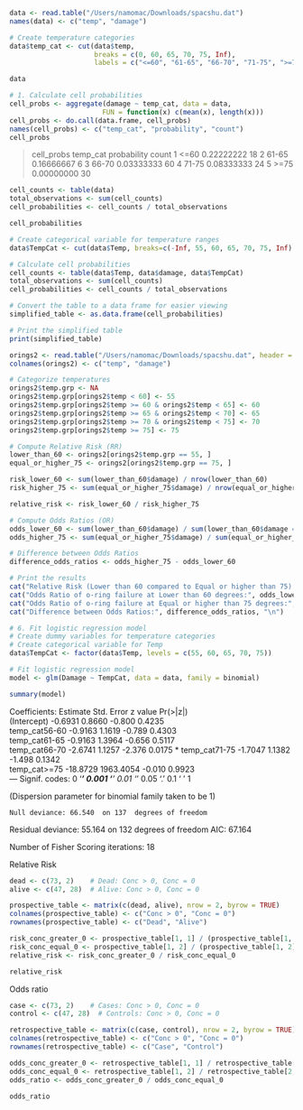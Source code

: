 ```r
data <- read.table("/Users/namomac/Downloads/spacshu.dat")
names(data) <- c("temp", "damage")

# Create temperature categories
data$temp_cat <- cut(data$temp, 
                     breaks = c(0, 60, 65, 70, 75, Inf),
                     labels = c("<=60", "61-65", "66-70", "71-75", ">=75"))

data
```
```r
# 1. Calculate cell probabilities
cell_probs <- aggregate(damage ~ temp_cat, data = data, 
                       FUN = function(x) c(mean(x), length(x)))
cell_probs <- do.call(data.frame, cell_probs)
names(cell_probs) <- c("temp_cat", "probability", "count")
cell_probs
```
> cell_probs
  temp_cat probability count
1     <=60  0.22222222    18
2    61-65  0.16666667     6
3    66-70  0.03333333    60
4    71-75  0.08333333    24
5     >=75  0.00000000    30

```r
cell_counts <- table(data)
total_observations <- sum(cell_counts)
cell_probabilities <- cell_counts / total_observations

cell_probabilities
```

```r
# Create categorical variable for temperature ranges
data$TempCat <- cut(data$Temp, breaks=c(-Inf, 55, 60, 65, 70, 75, Inf), labels=c("<=55", "56-60", "61-65", "66-70", "71-75", ">=75"))

# Calculate cell probabilities
cell_counts <- table(data$Temp, data$damage, data$TempCat)
total_observations <- sum(cell_counts)
cell_probabilities <- cell_counts / total_observations

# Convert the table to a data frame for easier viewing
simplified_table <- as.data.frame(cell_probabilities)

# Print the simplified table
print(simplified_table)
```

```r
orings2 <- read.table("/Users/namomac/Downloads/spacshu.dat", header = FALSE)
colnames(orings2) <- c("temp", "damage")

# Categorize temperatures
orings2$temp.grp <- NA
orings2$temp.grp[orings2$temp < 60] <- 55
orings2$temp.grp[orings2$temp >= 60 & orings2$temp < 65] <- 60
orings2$temp.grp[orings2$temp >= 65 & orings2$temp < 70] <- 65
orings2$temp.grp[orings2$temp >= 70 & orings2$temp < 75] <- 70
orings2$temp.grp[orings2$temp >= 75] <- 75

# Compute Relative Risk (RR)
lower_than_60 <- orings2[orings2$temp.grp == 55, ]
equal_or_higher_75 <- orings2[orings2$temp.grp == 75, ]

risk_lower_60 <- sum(lower_than_60$damage) / nrow(lower_than_60)
risk_higher_75 <- sum(equal_or_higher_75$damage) / nrow(equal_or_higher_75)

relative_risk <- risk_lower_60 / risk_higher_75

# Compute Odds Ratios (OR)
odds_lower_60 <- sum(lower_than_60$damage) / sum(lower_than_60$damage == 0)
odds_higher_75 <- sum(equal_or_higher_75$damage) / sum(equal_or_higher_75$damage == 0)

# Difference between Odds Ratios
difference_odds_ratios <- odds_higher_75 - odds_lower_60

# Print the results
cat("Relative Risk (Lower than 60 compared to Equal or higher than 75):", relative_risk, "\n")
cat("Odds Ratio of o-ring failure at Lower than 60 degrees:", odds_lower_60, "\n")
cat("Odds Ratio of o-ring failure at Equal or higher than 75 degrees:", odds_higher_75, "\n")
cat("Difference between Odds Ratios:", difference_odds_ratios, "\n")
```
```r
# 6. Fit logistic regression model
# Create dummy variables for temperature categories
# Create categorical variable for Temp
data$TempCat <- factor(data$Temp, levels = c(55, 60, 65, 70, 75))

# Fit logistic regression model
model <- glm(Damage ~ TempCat, data = data, family = binomial)

summary(model)
```
Coefficients:
               Estimate Std. Error z value Pr(>|z|)  
(Intercept)     -0.6931     0.8660  -0.800   0.4235  
temp_cat56-60   -0.9163     1.1619  -0.789   0.4303  
temp_cat61-65   -0.9163     1.3964  -0.656   0.5117  
temp_cat66-70   -2.6741     1.1257  -2.376   0.0175 *
temp_cat71-75   -1.7047     1.1382  -1.498   0.1342  
temp_cat>=75   -18.8729  1963.4054  -0.010   0.9923  
---
Signif. codes:  0 ‘***’ 0.001 ‘**’ 0.01 ‘*’ 0.05 ‘.’ 0.1 ‘ ’ 1

(Dispersion parameter for binomial family taken to be 1)

    Null deviance: 66.540  on 137  degrees of freedom
Residual deviance: 55.164  on 132  degrees of freedom
AIC: 67.164

Number of Fisher Scoring iterations: 18









Relative Risk
```r
dead <- c(73, 2)    # Dead: Conc > 0, Conc = 0
alive <- c(47, 28)  # Alive: Conc > 0, Conc = 0

prospective_table <- matrix(c(dead, alive), nrow = 2, byrow = TRUE)
colnames(prospective_table) <- c("Conc > 0", "Conc = 0")
rownames(prospective_table) <- c("Dead", "Alive")

risk_conc_greater_0 <- prospective_table[1, 1] / (prospective_table[1, 1] + prospective_table[2, 1])
risk_conc_equal_0 <- prospective_table[1, 2] / (prospective_table[1, 2] + prospective_table[2, 2])
relative_risk <- risk_conc_greater_0 / risk_conc_equal_0

relative_risk
```

Odds ratio

```r
case <- c(73, 2)    # Cases: Conc > 0, Conc = 0
control <- c(47, 28)  # Controls: Conc > 0, Conc = 0

retrospective_table <- matrix(c(case, control), nrow = 2, byrow = TRUE)
colnames(retrospective_table) <- c("Conc > 0", "Conc = 0")
rownames(retrospective_table) <- c("Case", "Control")

odds_conc_greater_0 <- retrospective_table[1, 1] / retrospective_table[2, 1]
odds_conc_equal_0 <- retrospective_table[1, 2] / retrospective_table[2, 2]
odds_ratio <- odds_conc_greater_0 / odds_conc_equal_0

odds_ratio

```